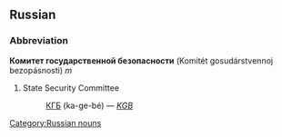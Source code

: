 ==Russian==
[[Category:Russian nouns]]
===Abbreviation===
'''Комитет государственной безопасности''' (Komitét gosudárstvennoj bezopásnosti) ''m''

# State Security Committee
#:[[КГБ]] (ka-ge-bé) — ''[[KGB]]''